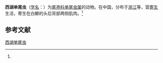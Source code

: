 {{Speciesbox
| name = 西湖单尾虫
| status = 
| status_system = 
| image = 
| genus = Unicauda
| species = xihuensis
| authority = (Wu et Li, 1986)<ref name='id9695'>{{cite web| url =http://www.bioinfo.cn/db05/BjdwSpecies.php?action=view&id=9695| title =西湖单尾虫| work =《中国动物物种编目数据库》| publisher =中国科学院微生物研究所| author =中国科学院动物研究所| accessdate =2009-04-16| deadurl =yes| archiveurl =https://web.archive.org/web/20160305041307/http://www.bioinfo.cn/db05/BjdwSpecies.php?action=view&id=9695| archivedate =2016-03-05| df =}}</ref>
}}

'''西湖单尾虫'''（[[学名|学名]]：{{lang|la|''Unicauda xihuensis''}}）为[[尾孢科|尾孢科]][[单尾虫属|单尾虫属]]的动物。在中国，分布于[[浙江|浙江]]等，营[[寄生|寄生]]生活，寄生在白鲫的头后背部两侧肌肉。<ref name='id9695'/>

== 参考文献 ==
{{reflist}}

{{Wikispecies|Unicauda xihuensis}}

[[Category:单尾虫属|西湖单尾虫]]


{{Cnidarian-stub}}